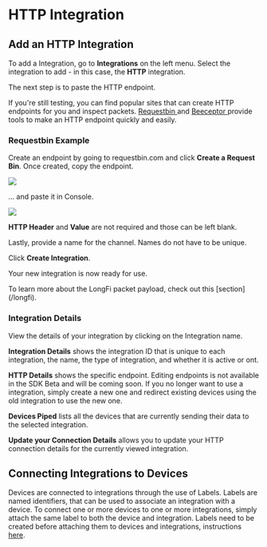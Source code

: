 
# HTTP Integration

## Add an HTTP Integration

To add a Integration, go to **Integrations** on the left menu. Select the integration to add - in this case, the **HTTP** integration.

The next step is to paste the HTTP endpoint.

If you're still testing, you can find popular sites that can create HTTP endpoints for you and inspect packets. <a href="https://www.requestbin.com">Requestbin </a> and <a href="https://www.beeceptor.com">Beeceptor </a>provide tools to make an HTTP endpoint quickly and easily.

### Requestbin Example
Create an endpoint by going to requestbin.com and click **Create a Request Bin**. Once created, copy the endpoint.

<img src={request_bin} />

... and paste it in Console.

<img src={console_create_http} />

**HTTP Header** and **Value** are not required and those can be left blank. 

Lastly, provide a name for the channel. Names do not have to be unique.

Click **Create Integration**.

Your new integration is now ready for use.

To learn more about the LongFi packet payload, check out this [section] (/longfi).

### Integration Details 
View the details of your integration by clicking on the Integration name. 

**Integration Details** shows the integration ID that is unique to each integration, the name, the type of integration, and whether it is active or ont.

**HTTP Details** shows the specific endpoint. Editing endpoints is not available in the SDK Beta and will be coming soon. If you no longer want to use a integration, simply create a new one and redirect existing devices using the old integration to use the new one.

**Devices Piped** lists all the devices that are currently sending their data to the selected integration.

**Update your Connection Details** allows you to update your HTTP connection details for the currently viewed integration. 

## Connecting Integrations to Devices

Devices are connected to integrations through the use of Labels. Labels are named identifiers, that can be used to associate an integration
with a device. To connect one or more devices to one or more integrations, simply attach the same label to both the device and integration.
Labels need to be created before attaching them to devices and integrations, instructions [here](/console/labels).